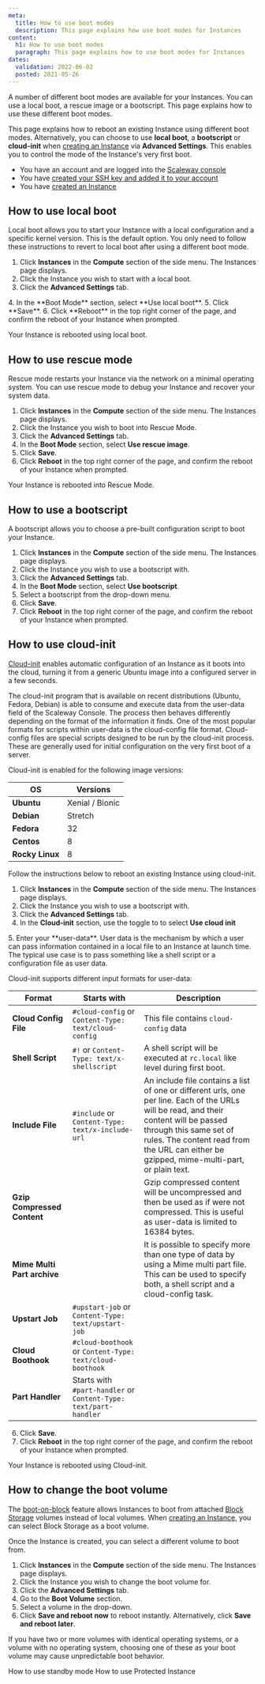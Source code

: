 ```yaml
---
meta:
  title: How to use boot modes
  description: This page explains how use boot modes for Instances
content:
  h1: How to use boot modes
  paragraph: This page explains how to use boot modes for Instances
dates:
  validation: 2022-06-02
  posted: 2021-05-26 
---
```


A number of different boot modes are available for your Instances. You can use a local boot, a rescue image or a bootscript. This page explains how to use these different boot modes.

<Message type="tip">

This page explains how to reboot an existing Instance using different boot modes. Alternatively, you can choose to use **local boot**, a **bootscript** or **cloud-init** when [creating an Instance](/compute/instances/how-to/create-an-instance) via **Advanced Settings**. This enables you to control the mode of the Instance's very first boot.

</Message>

<Message type="requirement">

  - You have an account and are logged into the [Scaleway console](https://console.scaleway.com)
  - You have [created your SSH key and added it to your account](/console/my-project/how-to/create-ssh-key/)
  - You have [created an Instance](/compute/instances/how-to/create-an-instance)

</Message>

## How to use local boot

Local boot allows you to start your Instance with a local configuration and a specific kernel version. This is the default option. You only need to follow these instructions to revert to local boot after using a different boot mode.

1. Click **Instances** in the **Compute** section of the side menu. The Instances page displays.
2. Click the Instance you wish to start with a local boot.
3. Click the **Advanced Settings** tab.

  <Lightbox src="scaleway-boot-modes.webp" alt=""/>
4. In the **Boot Mode** section, select **Use local boot**.
5. Click **Save**.
6. Click **Reboot** in the top right corner of the page, and confirm the reboot of your Instance when prompted.

Your Instance is rebooted using local boot.

## How to use rescue mode

Rescue mode restarts your Instance via the network on a minimal operating system. You can use rescue mode to debug your Instance and recover your system data.

1. Click **Instances** in the **Compute** section of the side menu. The Instances page displays.
2. Click the Instance you wish to boot into Rescue Mode.
3. Click the **Advanced Settings** tab.
4. In the **Boot Mode** section, select **Use rescue image**.
5. Click **Save**.
6. Click **Reboot** in the top right corner of the page, and confirm the reboot of your Instance when prompted.

Your Instance is rebooted into Rescue Mode.


## How to use a bootscript

A bootscript allows you to choose a pre-built configuration script to boot your Instance. 

1. Click **Instances** in the **Compute** section of the side menu. The Instances page displays.
2. Click the Instance you wish to use a bootscript with.
3. Click the **Advanced Settings** tab.
4. In the **Boot Mode** section, select **Use bootscript**.
5. Select a bootscript from the drop-down menu.
6. Click **Save**.
7. Click **Reboot** in the top right corner of the page, and confirm the reboot of your Instance when prompted.


## How to use cloud-init

[Cloud-init](/compute/instances/concepts/#cloud-init) enables automatic configuration of an Instance as it boots into the cloud, turning it from a generic Ubuntu image into a configured server in a few seconds. 

The cloud-init program that is available on recent distributions (Ubuntu, Fedora, Debian) is able to consume and execute data from the user-data field of the Scaleway Console. The process then behaves differently depending on the format of the information it finds. One of the most popular formats for scripts within user-data is the cloud-config file format. Cloud-config files are special scripts designed to be run by the cloud-init process. These are generally used for initial configuration on the very first boot of a server.

Cloud-init is enabled for the following image versions:

|OS|Versions|
|-| ------ |
|**Ubuntu**|Xenial / Bionic|
|**Debian**|Stretch|
|**Fedora**|32|
|**Centos**|8|
|**Rocky Linux**|8|

Follow the instructions below to reboot an existing Instance using cloud-init. 

1. Click **Instances** in the **Compute** section of the side menu. The Instances page displays.
2. Click the Instance you wish to use a bootscript with.
3. Click the **Advanced Settings** tab.
4. In the **Cloud-init** section, use the <Icon name="toggle" /> toggle to to select **Use cloud init**

  <Lightbox src="scaleway-cloud-init.webp" alt=""/>
5. Enter your **user-data**. User data is the mechanism by which a user can pass information contained in a local file to an Instance at launch time. The typical use case is to pass something like a shell script or a configuration file as user data.

  Cloud-init supports different input formats for user-data:

  |Format|Starts with|Description|
  | ---- | ------------- | --------- |
  |**Cloud Config File**|`#cloud-config` or `Content-Type: text/cloud-config`| This file contains `cloud-config` data|
  | **Shell Script**|`#!` or `Content-Type: text/x-shellscript`|A shell script will be executed at `rc.local` like level during first boot.|
  |**Include File**|`#include` or `Content-Type: text/x-include-url`|An include file contains a list of one or different urls, one per line. Each of the URLs will be read, and their content will be passed through this same set of rules. The content read from the URL can either be gzipped, mime-multi-part, or plain text.|
  |**Gzip Compressed Content**||Gzip compressed content will be uncompressed and then be used as if were not compressed. This is useful as user-data is limited to 16384 bytes.|
  |**Mime Multi Part archive**||It is possible to specify more than one type of data by using a Mime multi part file. This can be used to specify both, a shell script and a cloud-config task.|
  |**Upstart Job**| `#upstart-job` or `Content-Type: text/upstart-job`||
  |**Cloud Boothook**|`#cloud-boothook` or `Content-Type: text/cloud-boothook`||
  |**Part Handler**|Starts with `#part-handler` or `Content-Type: text/part-handler`||
6. Click **Save**.
7. Click **Reboot** in the top right corner of the page, and confirm the reboot of your Instance when prompted.

Your Instance is rebooted using Cloud-init.

## How to change the boot volume

The [boot-on-block](/compute/instances/concepts/#boot-on-block) feature allows Instances to boot from attached [Block Storage](/compute/instances/concepts/#block-volumes) volumes instead of local volumes. When [creating an Instance](/compute/instances/how-to/create-an-instance), you can select Block Storage as a boot volume. 

Once the Instance is created, you can select a different volume to boot from. 

1. Click **Instances** in the **Compute** section of the side menu. The Instances page displays.
2. Click the Instance you wish to change the boot volume for.
3. Click the **Advanced Settings** tab.
4. Go to the **Boot Volume** section.
5. Select a volume in the drop-down.
6. Click **Save and reboot now** to reboot instantly. Alternatively, click **Save and reboot later**.

<Message type="important">

  If you have two or more volumes with identical operating systems, or a volume with no operating system, choosing one of these as your boot volume may cause unpredictable boot behavior.

</Message>

<Navigation title="See Also">
  <PreviousButton to="/compute/instances/how-to/use-standby-mode/">How to use standby mode</PreviousButton>
  <NextButton to="/compute/instances/how-to/use-protected-instance/">How to use Protected Instance</NextButton>
</Navigation>
